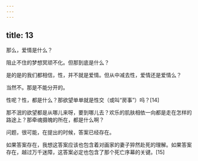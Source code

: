 ```yaml
---
---
---
```

title: 13
---



那么，爱情是什么？

阻止不住的梦想冥顽不化。但那到底是什么？

是的是的我们都相信，性，并不就是爱情。但从中减去性，爱情还是爱情么？

当然不。那是不能分开的。

性呢？性，都是什么？那欲望单单就是性交（或叫“房事”）吗？[14]

那不泯的欲望都是从哪儿来呀，要到哪儿去？欢乐的肌肤相依一向都是走在怎样的路途上？那牵魂摄魄的所在，都是什么啊？

问题，很可能，在提出的时候，答案已经存在。

如果答案存在，我想这答案应该也包含着对画家的妻子猝然赴死的理解。如果答案存在，越过万千迷障，这答案必定也包含了那个死亡序幕的关键。[15]